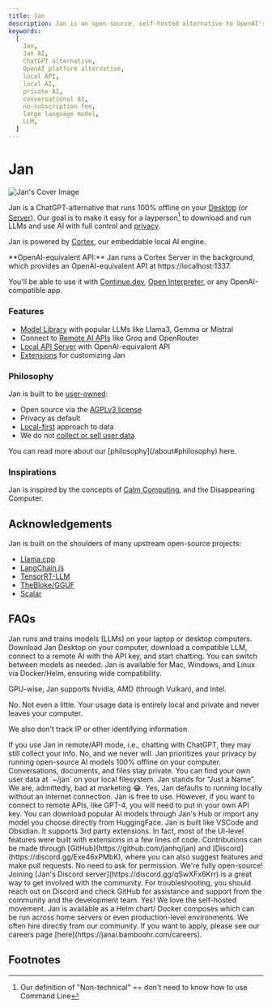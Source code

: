 ```yaml
---
title: Jan
description: Jan is an open-source, self-hosted alternative to OpenAI's platform - build and run AI on your own desktop or server.
keywords:
  [
    Jan,
    Jan AI,
    ChatGPT alternative,
    OpenAI platform alternative,
    local API,
    local AI,
    private AI,
    conversational AI,
    no-subscription fee,
    large language model,
    LLM,
  ]
---
```



# Jan

![Jan's Cover Image](./_assets/jan-display.png)

Jan is a ChatGPT-alternative that runs 100% offline on your [Desktop](/docs/desktop-installation) (or [Server](/docs/server-installation)). Our goal is to make it easy for a layperson[^1] to download and run LLMs and use AI with full control and [privacy](https://www.reuters.com/legal/legalindustry/privacy-paradox-with-ai-2023-10-31/).

Jan is powered by [Cortex](/cortex/docs), our embeddable local AI engine. 

<Callout>
**OpenAI-equivalent API:** Jan runs a Cortex Server in the background, which provides an OpenAI-equivalent API at https://localhost:1337. 

You'll be able to use it with [Continue.dev](https://jan.ai/integrations/coding/vscode), [Open Interpreter](https://jan.ai/integrations/function-calling/interpreter), or any OpenAI-compatible app.
</Callout>

### Features

- [Model Library](https://jan.ai/docs/models/manage-models#add-models) with popular LLMs like Llama3, Gemma or Mistral
- Connect to [Remote AI APIs](https://jan.ai/docs/remote-inference/openai) like Groq and OpenRouter
- [Local API Server](https://jan.ai/api-reference) with OpenAI-equivalent API
- [Extensions](https://jan.ai/docs/extensions) for customizing Jan

### Philosophy

Jan is built to be [user-owned](about#-user-owned):
- Open source via the [AGPLv3 license](https://github.com/janhq/jan/blob/dev/LICENSE)
- Privacy as default
- [Local-first](https://www.inkandswitch.com/local-first/) approach to data
- We do not [collect or sell user data](/privacy)

<Callout>
  You can read more about our [philosophy](/about#philosophy) here. 
</Callout>

### Inspirations

Jan is inspired by the concepts of [Calm Computing](https://en.wikipedia.org/wiki/Calm_technology), and the Disappearing Computer. 

## Acknowledgements

Jan is built on the shoulders of many upstream open-source projects: 

- [Llama.cpp](https://github.com/ggerganov/llama.cpp/blob/master/LICENSE)
- [LangChain.js](https://github.com/langchain-ai/langchainjs/blob/main/LICENSE)
- [TensorRT-LLM](https://github.com/NVIDIA/TensorRT-LLM/blob/main/LICENSE)
- [TheBloke/GGUF](https://huggingface.co/TheBloke)
- [Scalar](https://github.com/scalar/scalar)

## FAQs

<FAQBox title="What is Jan">
  Jan runs and trains models (LLMs) on your laptop or desktop computers.
</FAQBox>

<FAQBox title="How do I use Jan?">
  Download Jan Desktop on your computer, download a compatible LLM, connect to a remote AI with the API key, and start chatting. You can switch between models as needed.
</FAQBox>

<FAQBox title="Is Jan compatible with my operating system?">
  Jan is available for Mac, Windows, and Linux via Docker/Helm, ensuring wide compatibility.

  GPU-wise, Jan supports Nvidia, AMD (through Vulkan), and Intel.
</FAQBox>

<FAQBox title="Do you use my data?">
  No. Not even a little. Your usage data is entirely local and private and never leaves your computer.

  We also don't track IP or other identifying information. 

<Callout type="warning">
If you use Jan in remote/API mode, i.e., chatting with ChatGPT, they may still collect your info.
</Callout>
</FAQBox>

<FAQBox title="Do you sell my data?">
  No, and we never will.
</FAQBox>

<FAQBox title="How does Jan ensure my data remains private?">
  Jan prioritizes your privacy by running open-source AI models 100% offline on your computer. Conversations, documents, and files stay private. You can find your own user data at `~/jan` on your local filesystem.
</FAQBox>

<FAQBox title="What does Jan stand for?">
  Jan stands for “Just a Name". We are, admittedly, bad at marketing 😂.
</FAQBox>

<FAQBox title="Can I use Jan without an internet connection?">
  Yes, Jan defaults to running locally without an internet connection.
</FAQBox>

<FAQBox title="Are there any costs associated with using Jan?">
  Jan is free to use. However, if you want to connect to remote APIs, like
  GPT-4, you will need to put in your own API key.
</FAQBox>

<FAQBox title="What types of AI models can I download or import with Jan?">
  You can download popular AI models through Jan's Hub or import any model you choose directly from HuggingFace.
</FAQBox>

<FAQBox title="How do I customize Jan using the programmable API?">
 Jan is built like VSCode and Obsidian. It supports 3rd party extensions. In fact, most of the UI-level features were built with extensions in a few lines of code.
</FAQBox>

<FAQBox title="How can I contribute to Jan's development or suggest features?">
  Contributions can be made through [GitHub](https://github.com/janhq/jan) and [Discord](https://discord.gg/Exe46xPMbK), where you can also suggest features and make pull requests. No need to ask for permission. We're fully open-source!
</FAQBox>

<FAQBox title="How can I get involved with the Jan community?">
  Joining [Jan's Discord server](https://discord.gg/qSwXFx6Krr) is a great way
  to get involved with the community.
</FAQBox>

<FAQBox title="How do I troubleshoot issues with installing or using Jan?">
  For troubleshooting, you should reach out on Discord and check GitHub for
  assistance and support from the community and the development team.
</FAQBox>

<FAQBox title="Can I self-host?">
  Yes! We love the self-hosted movement. Jan is available as a Helm chart/
  Docker composes which can be run across home servers or even production-level
  environments.
</FAQBox>

<FAQBox title="Are you hiring?">
  We often hire directly from our community. If you want to apply,
  please see our careers page [here](https://janai.bamboohr.com/careers).
</FAQBox>


## Footnotes 

[^1]: Our definition of "Non-technical" == don't need to know how to use Command Line